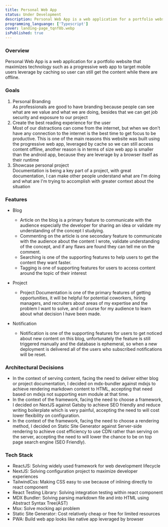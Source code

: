 ```yaml
---
title: Personal Web App
status: Under Development
description: Personal Web App is a web application for a portfolio website that maximizes technology such as a progressive web app to target mobile users leverage by caching so user can still get the content while there are offline.
programming_languange: ['Typescript']
cover: landing-page_tqnf8b.webp
isPublished: true
---
```


### Overview

Personal Web App is a web application for a portfolio website that maximizes technology such as a progressive web app to target mobile users leverage by caching so user can still get the content while there are offline.

### Goals

1. Personal Branding  
   As professionals are good to have branding because people can see what are we value and what we are doing, besides that we can get job security and exposure to our project
2. Create the best reading experience for the user  
   Most of our distractions can come from the internet, but when we don't have any connection to the internet is the best time to get focus to be productive. This is one of the main reasons this website was built using the progressive web app, leveraged by cache so we can still access content offline, another reason is in terms of size web app is smaller than the android app, because they are leverage by a browser itself as their runtime
3. Showcase personal project  
   Documentation is being a key part of a project, with great documentation, I can make other people understand what are I'm doing and what are I'm trying to accomplish with greater context about the situation

### Features

-   Blog

    -   Article on the blog is a primary feature to communicate with the audience especially the developer for sharing an idea or validate my understanding of the concept I studying.
    -   Commenting on the article is one secondary feature to communicate with the audience about the content I wrote, validate understanding of the concept, and if any flaws are found they can tell me on the comment.
    -   Searching is one of the supporting features to help users to get the content they want faster.
    -   Tagging is one of supporting features for users to access content around the topic of their interest

-   Project

    -   Project Documentation is one of the primary features of getting opportunities, it will be helpful for potential coworkers, hiring managers, and recruiters about areas of my expertise and the problem I want to solve, and of course for my audience to learn about what decision I have been made.

-   Notification
    -   Notification is one of the supporting features for users to get noticed about new content on this blog, unfortunately the feature is still triggered manually and the database is ephemeral, so when a new deployment is delivered all of the users who subscribed notifications will be reset.

### Architectural Decisions

-   In the context of serving content, facing the need to deliver either blog or project documentation, I decided on mdx-bundler against mdxjs to achieve rendering markdown content to HTML, accepting that need based on mdxjs not supporting esm module at that time.
-   In the context of the framework, facing the need to choose a framework, I decided on NextJS against Gatsby to achieve SEO friendly and reduce writing boilerplate which is very painful, accepting the need to will cost lower flexibility on configuration.
-   In the context of the framework, facing the need to choose a rendering method, I decided on Static Site Generator against Server-side rendering to achieve cost efficiency to use CDN rather than serving on the server, accepting the need to will lower the chance to be on top page search engine (SEO Friendly).

### Tech Stack

-   ReactJS: Solving widely used framework for web development lifecycle
-   NextJS: Solving configuration project to maximize developer experiences
-   TailwindCss: Making CSS easy to use because of inlining directly to react component
-   React Testing Library: Solving integration testing within react component
-   MDX Bundler: Solving parsing markdown file and into HTML using Abstract Syntax Tree(AST)
-   Msx: Solve mocking api problem
-   Static Site Generator: Cost relatively cheap or free for limited resources
-   PWA: Build web app looks like native app leveraged by browser
